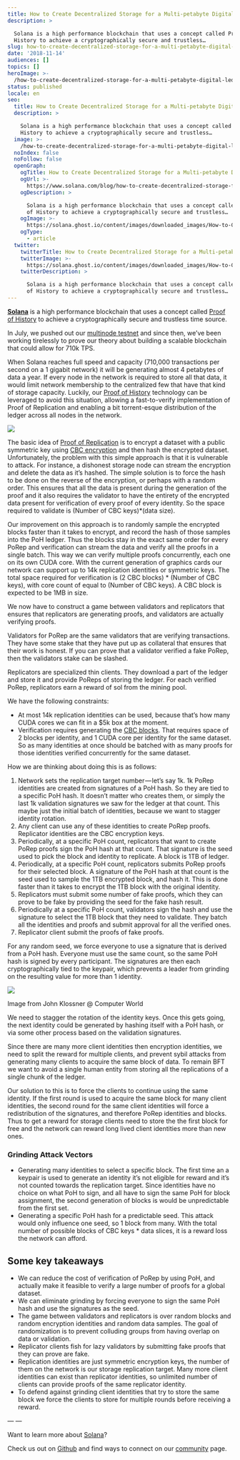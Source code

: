 ```yaml
---
title: How to Create Decentralized Storage for a Multi-petabyte Digital Ledger
description: >

  Solana is a high performance blockchain that uses a concept called Proof of
  History to achieve a cryptographically secure and trustless…
slug: how-to-create-decentralized-storage-for-a-multi-petabyte-digital-ledger
date: '2018-11-14'
audiences: []
topics: []
heroImage: >-
  /how-to-create-decentralized-storage-for-a-multi-petabyte-digital-ledger/6352538ab2eb48f592d0e1aeb2b47cec.png
status: published
locale: en
seo:
  title: How to Create Decentralized Storage for a Multi-petabyte Digital Ledger
  description: >

    Solana is a high performance blockchain that uses a concept called Proof of
    History to achieve a cryptographically secure and trustless…
  image: >-
    /how-to-create-decentralized-storage-for-a-multi-petabyte-digital-ledger/6352538ab2eb48f592d0e1aeb2b47cec.png
  noIndex: false
  noFollow: false
  openGraph:
    ogTitle: How to Create Decentralized Storage for a Multi-petabyte Digital Ledger
    ogUrl: >-
      https://www.solana.com/blog/how-to-create-decentralized-storage-for-a-multi-petabyte-digital-ledger
    ogDescription: >

      Solana is a high performance blockchain that uses a concept called Proof
      of History to achieve a cryptographically secure and trustless…
    ogImage: >-
      https://solana.ghost.io/content/images/downloaded_images/How-to-Create-Decentralized-Storage-for-a-Multi-petabyte-Digital-Ledger/1-C1jPBSx8h_3s6a5yxcTOOQ.png
    ogType:
      - article
  twitter:
    twitterTitle: How to Create Decentralized Storage for a Multi-petabyte Digital Ledger
    twitterImage: >-
      https://solana.ghost.io/content/images/downloaded_images/How-to-Create-Decentralized-Storage-for-a-Multi-petabyte-Digital-Ledger/1-C1jPBSx8h_3s6a5yxcTOOQ.png
    twitterDescription: >

      Solana is a high performance blockchain that uses a concept called Proof
      of History to achieve a cryptographically secure and trustless…
---
```


[**Solana**](https://solana.com/?utm_source=medium&utm_campaign=multipedabyte) is a high performance blockchain that uses a concept called [Proof of History](https://medium.com/solana-labs/proof-of-history-explained-by-a-water-clock-e682183417b8?ref=solana.ghost.io) to achieve a cryptographically secure and trustless time source.

In July, we pushed out our [multinode testnet](https://github.com/solana-labs?ref=solana.ghost.io) and since then, we’ve been working tirelessly to prove our theory about building a scalable blockchain that could allow for 710k TPS.

When Solana reaches full speed and capacity (710,000 transactions per second on a 1 gigabit network) it will be generating almost 4 petabytes of data a year. If every node in the network is required to store all that data, it would limit network membership to the centralized few that have that kind of storage capacity. Luckily, our [Proof of History](https://medium.com/solana-labs/proof-of-history-a-clock-for-blockchain-cf47a61a9274?ref=solana.ghost.io) technology can be leveraged to avoid this situation, allowing a fast-to-verify implementation of Proof of Replication and enabling a bit torrent-esque distribution of the ledger across all nodes in the network.

![](/how-to-create-decentralized-storage-for-a-multi-petabyte-digital-ledger/image-1.jpg)

The basic idea of [Proof of Replication](https://filecoin.io/proof-of-replication.pdf?ref=solana.ghost.io) is to encrypt a dataset with a public symmetric key using [CBC encryption](https://en.wikipedia.org/wiki/Block_cipher_mode_of_operation?ref=solana.ghost.io#Cipher_Block_Chaining_%28CBC%29) and then hash the encrypted dataset. Unfortunately, the problem with this simple approach is that it is vulnerable to attack. For instance, a dishonest storage node can stream the encryption and delete the data as it’s hashed. The simple solution is to force the hash to be done on the reverse of the encryption, or perhaps with a random order. This ensures that all the data is present during the generation of the proof and it also requires the validator to have the entirety of the encrypted data present for verification of every proof of every identity. So the space required to validate is (Number of CBC keys)\*(data size).

Our improvement on this approach is to randomly sample the encrypted blocks faster than it takes to encrypt, and record the hash of those samples into the PoH ledger. Thus the blocks stay in the exact same order for every PoRep and verification can stream the data and verify all the proofs in a single batch. This way we can verify multiple proofs concurrently, each one on its own CUDA core. With the current generation of graphics cards our network can support up to 14k replication identities or symmetric keys. The total space required for verification is (2 CBC blocks) \* (Number of CBC keys), with core count of equal to (Number of CBC keys). A CBC block is expected to be 1MB in size.

We now have to construct a game between validators and replicators that ensures that replicators are generating proofs, and validators are actually verifying proofs.

Validators for PoRep are the same validators that are verifying transactions. They have some stake that they have put up as collateral that ensures that their work is honest. If you can prove that a validator verified a fake PoRep, then the validators stake can be slashed.

Replicators are specialized thin clients. They download a part of the ledger and store it and provide PoReps of storing the ledger. For each verified PoRep, replicators earn a reward of sol from the mining pool.

We have the following constraints:

-   At most 14k replication identities can be used, because that’s how many CUDA cores we can fit in a $5k box at the moment.
-   Verification requires generating the [CBC blocks](https://en.wikipedia.org/wiki/Block_cipher_mode_of_operation?ref=solana.ghost.io#Cipher_Block_Chaining_%28CBC%29). That requires space of 2 blocks per identity, and 1 CUDA core per identity for the same dataset. So as many identities at once should be batched with as many proofs for those identities verified concurrently for the same dataset.

How we are thinking about doing this is as follows:

1.  Network sets the replication target number — let’s say 1k. 1k PoRep identities are created from signatures of a PoH hash. So they are tied to a specific PoH hash. It doesn’t matter who creates them, or simply the last 1k validation signatures we saw for the ledger at that count. This maybe just the initial batch of identities, because we want to stagger identity rotation.
2.  Any client can use any of these identities to create PoRep proofs. Replicator identities are the CBC encryption keys.
3.  Periodically, at a specific PoH count, replicators that want to create PoRep proofs sign the PoH hash at that count. That signature is the seed used to pick the block and identity to replicate. A block is 1TB of ledger.
4.  Periodically, at a specific PoH count, replicators submits PoRep proofs for their selected block. A signature of the PoH hash at that count is the seed used to sample the 1TB encrypted block, and hash it. This is done faster than it takes to encrypt the 1TB block with the original identity.
5.  Replicators must submit some number of fake proofs, which they can prove to be fake by providing the seed for the fake hash result.
6.  Periodically at a specific PoH count, validators sign the hash and use the signature to select the 1TB block that they need to validate. They batch all the identities and proofs and submit approval for all the verified ones.
7.  Replicator client submit the proofs of fake proofs.

For any random seed, we force everyone to use a signature that is derived from a PoH hash. Everyone must use the same count, so the same PoH hash is signed by every participant. The signatures are then each cryptographically tied to the keypair, which prevents a leader from grinding on the resulting value for more than 1 identity.

![](/how-to-create-decentralized-storage-for-a-multi-petabyte-digital-ledger/image-2.jpg)

Image from John Klossner @ Computer World

We need to stagger the rotation of the identity keys. Once this gets going, the next identity could be generated by hashing itself with a PoH hash, or via some other process based on the validation signatures.

Since there are many more client identities then encryption identities, we need to split the reward for multiple clients, and prevent sybil attacks from generating many clients to acquire the same block of data. To remain BFT we want to avoid a single human entity from storing all the replications of a single chunk of the ledger.

Our solution to this is to force the clients to continue using the same identity. If the first round is used to acquire the same block for many client identities, the second round for the same client identities will force a redistribution of the signatures, and therefore PoRep identities and blocks. Thus to get a reward for storage clients need to store the the first block for free and the network can reward long lived client identities more than new ones.

### **Grinding Attack Vectors**

-   Generating many identities to select a specific block. The first time an a keypair is used to generate an identity it’s not eligible for reward and it’s not counted towards the replication target. Since identities have no choice on what PoH to sign, and all have to sign the same PoH for block assignment, the second generation of blocks is would be unpredictable from the first set.
-   Generating a specific PoH hash for a predictable seed. This attack would only influence one seed, so 1 block from many. With the total number of possible blocks of CBC keys \* data slices, it is a reward loss the network can afford.

## **Some key takeaways**

-   We can reduce the cost of verification of PoRep by using PoH, and actually make it feasible to verify a large number of proofs for a global dataset.
-   We can eliminate grinding by forcing everyone to sign the same PoH hash and use the signatures as the seed.
-   The game between validators and replicators is over random blocks and random encryption identities and random data samples. The goal of randomization is to prevent colluding groups from having overlap on data or validation.
-   Replicator clients fish for lazy validators by submitting fake proofs that they can prove are fake.
-   Replication identities are just symmetric encryption keys, the number of them on the network is our storage replication target. Many more client identities can exist than replicator identities, so unlimited number of clients can provide proofs of the same replicator identity.
-   To defend against grinding client identities that try to store the same block we force the clients to store for multiple rounds before receiving a reward.

— —

Want to learn more about [Solana](https://solana.com/?utm_source=medium&utm_campaign=multipedabyte)?

Check us out on [Github](https://github.com/solana-labs?ref=solana.ghost.io) and find ways to connect on our [community](https://solana.com/community/?utm_source=medium&utm_campaign=multipedabyte) page.
